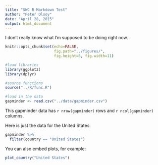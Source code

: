 ```yaml
---
title: "SWC R Markdown Test"
author: "Peter Olsoy"
date: "April 28, 2015"
output: html_document
---
```


I don't really know what I'm supposed to be doing right now.

```r
knitr::opts_chunk$set(echo=FALSE,
                      fig.path="../figures/",
                      fig.height=8, fig.width=11)
```

```r
#load libraries
library(ggplot2)
library(dplyr)

#source functions
source("../R/func.R")
```

```r
#load in the data
gapminder <- read.csv("../data/gapminder.csv")
```

This gapminder data has `r nrow(gapminder)` rows and `r ncol(gapminder)` columns.   

Here is just the data for the United States:

```r
gapminder %>%
  filter(country == "United States")
```

You can also embed plots, for example:

```r
plot_country("United States")
```

